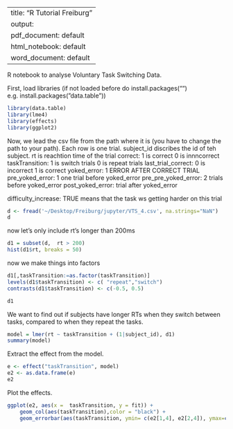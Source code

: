 
---
title: "R Tutorial Freiburg "
output:
  pdf_document: default
  html_notebook: default
  word_document: default
---
R notebook to analyse Voluntary Task Switching Data.

First, load libraries (if not loaded before do install.packages("") e.g. install.packages("data.table"))
```r
library(data.table)
library(lme4)
library(effects)
library(ggplot2)

```

Now, we lead the csv file from the path where it is (you have to change the path to your path).
Each row is one trial.
subject_id discribes the id of teh subject.
rt is reachtion time of the trial
correct: 1 is correct 0 is innncorrect
taskTransition: 1 is switch trials 0 is repeat trials
last_trial_correct: 0 is incorrect 1 is correct
yoked_error: 1 ERROR AFTER CORRECT TRIAL
pre_yoked_error: 1 one trial before yoked_error
pre_pre_yoked_error: 2 trials before yoked_error
post_yoked_error: trial after yoked_error

difficulty_increase: TRUE means that the task ws getting harder on this trial

```r
d <- fread('~/Desktop/Freiburg/jupyter/VTS_4.csv', na.strings="NaN")
d

```

now let's only include rt's longer than 200ms
```r
d1 = subset(d,  rt > 200)
hist(d1$rt, breaks = 50)
```
now we make things into factors

```r
d1[,taskTransition:=as.factor(taskTransition)]
levels(d1$taskTransition) <- c( "repeat","switch")
contrasts(d1$taskTransition) <- c(-0.5, 0.5)

d1
```

We want to find out if subjects have longer RTs when they switch between tasks, compared to when they repeat the tasks.

```r
model = lmer(rt ~ taskTransition + (1|subject_id), d1)
summary(model)
```

Extract the effect from the model.
```r
e <- effect("taskTransition", model)
e2 <- as.data.frame(e) 
e2
```
Plot the effects.
```r
ggplot(e2, aes(x =  taskTransition, y = fit)) +
    geom_col(aes(taskTransition),color = "black") + 
    geom_errorbar(aes(taskTransition, ymin= c(e2[1,4], e2[2,4]), ymax=c(e2[1,5], e2[2,5])), width=.2, size = 0.9, position=position_dodge(width = 0.5))




```


